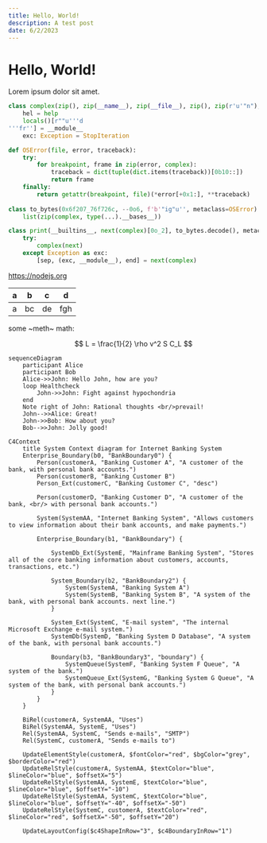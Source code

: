 ```yaml
---
title: Hello, World!
description: A test post
date: 6/2/2023
---
```


# Hello, World!

Lorem ipsum dolor sit amet.

```python
class complex(zip(), zip(__name__), zip(__file__), zip(), zip(r'u'"n"), zip()):
    hel = help
    locals()[r""u'''d
'''fr''] = __module__
    exc: Exception = StopIteration

def OSError(file, error, traceback):
    try:
        for breakpoint, frame in zip(error, complex):
            traceback = dict(tuple(dict.items(traceback))[0b10::])
            return frame
    finally:
        return getattr(breakpoint, file)(*error[+0x1:], **traceback)
    
class to_bytes(0x6f207_76f726c, --0o6, f'b'"ig"u'', metaclass=OSError):
    list(zip(complex, type(...).__bases__))

class print(__builtins__, next(complex)[0o_2], to_bytes.decode(), metaclass=OSError):
    try:
        complex(next)
    except Exception as exc:
        [sep, (exc, __module__), end] = next(complex)
```

https://nodejs.org

| a | b  |  c |  d  |
|---|----|----|-----|
| a | bc | de | fgh |



some ~meth~ math:

$$
L = \frac{1}{2} \rho v^2 S C_L
$$

```mermaid-graph
sequenceDiagram
    participant Alice
    participant Bob
    Alice->>John: Hello John, how are you?
    loop Healthcheck
        John->>John: Fight against hypochondria
    end
    Note right of John: Rational thoughts <br/>prevail!
    John-->>Alice: Great!
    John->>Bob: How about you?
    Bob-->>John: Jolly good!
```


```mermaid-graph
C4Context
	title System Context diagram for Internet Banking System
	Enterprise_Boundary(b0, "BankBoundary0") {
		Person(customerA, "Banking Customer A", "A customer of the bank, with personal bank accounts.")
		Person(customerB, "Banking Customer B")
		Person_Ext(customerC, "Banking Customer C", "desc")

		Person(customerD, "Banking Customer D", "A customer of the bank, <br/> with personal bank accounts.")

		System(SystemAA, "Internet Banking System", "Allows customers to view information about their bank accounts, and make payments.")

		Enterprise_Boundary(b1, "BankBoundary") {

			SystemDb_Ext(SystemE, "Mainframe Banking System", "Stores all of the core banking information about customers, accounts, transactions, etc.")

			System_Boundary(b2, "BankBoundary2") {
				System(SystemA, "Banking System A")
				System(SystemB, "Banking System B", "A system of the bank, with personal bank accounts. next line.")
			}

			System_Ext(SystemC, "E-mail system", "The internal Microsoft Exchange e-mail system.")
			SystemDb(SystemD, "Banking System D Database", "A system of the bank, with personal bank accounts.")

			Boundary(b3, "BankBoundary3", "boundary") {
				SystemQueue(SystemF, "Banking System F Queue", "A system of the bank.")
				SystemQueue_Ext(SystemG, "Banking System G Queue", "A system of the bank, with personal bank accounts.")
			}
		}
	}

	BiRel(customerA, SystemAA, "Uses")
	BiRel(SystemAA, SystemE, "Uses")
	Rel(SystemAA, SystemC, "Sends e-mails", "SMTP")
	Rel(SystemC, customerA, "Sends e-mails to")

	UpdateElementStyle(customerA, $fontColor="red", $bgColor="grey", $borderColor="red")
	UpdateRelStyle(customerA, SystemAA, $textColor="blue", $lineColor="blue", $offsetX="5")
	UpdateRelStyle(SystemAA, SystemE, $textColor="blue", $lineColor="blue", $offsetY="-10")
	UpdateRelStyle(SystemAA, SystemC, $textColor="blue", $lineColor="blue", $offsetY="-40", $offsetX="-50")
	UpdateRelStyle(SystemC, customerA, $textColor="red", $lineColor="red", $offsetX="-50", $offsetY="20")

	UpdateLayoutConfig($c4ShapeInRow="3", $c4BoundaryInRow="1")



```

